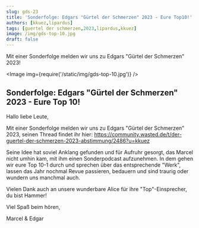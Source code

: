 ```yaml
---
slug: gds-23
title: 'Sonderfolge: Edgars "Gürtel der Schmerzen" 2023 - Eure Top10!'
authors: [kkuez,lipardus]
tags: [guertel der schmerzen,2023,lipardus,kkuez]
image: /img/gds-top-10.jpg
draft: false
---
```



Mit einer Sonderfolge melden wir uns zu Edgars "Gürtel der Schmerzen" 2023!

<Image img={require('/static/img/gds-top-10.jpg')} />

<!--truncate-->

## Sonderfolge: Edgars "Gürtel der Schmerzen" 2023 - Eure Top 10!

Hallo liebe Leute,

Mit einer Sonderfolge melden wir uns zu Edgars "Gürtel der Schmerzen" 2023, seinen Thread findet ihr hier:
https://community.wasted.de/t/der-guertel-der-schmerzen-2023-abstimmung/2486?u=kkuez

Seine Idee hat soviel Anklang gefunden und für Aufruhr gesorgt, das Marcel nicht umhin kam, mit ihm einen Sonderpodcast aufzunehmen.
In dem gehen wir eure Top 10-1 durch und sprechen über das entsprechende "Werk", lassen das Jahr nochmal Revue passieren, bedauern und sind traurig oder wundern uns manchmal auch.

Vielen Dank auch an unsere wunderbare Alice für ihre "Top"-Einsprecher, du bist Hammer!

Viel Spaß beim hören,

Marcel & Edgar

<ReactPlayer
    width="100%"
    height="50px"
    controls
    url='https://m10z.picnotes.de/gds/GuertelDerSchmerzen23.mp3'
/>
